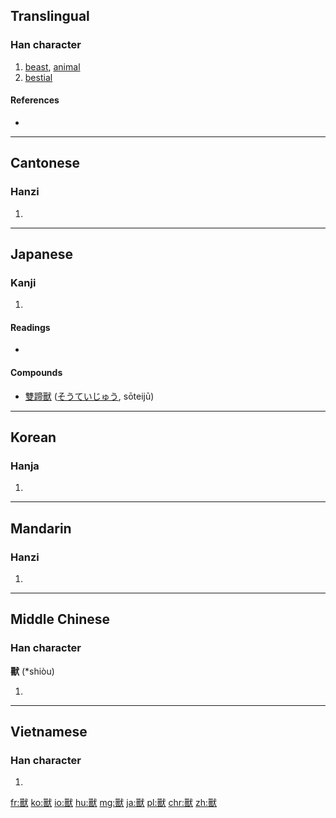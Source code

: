 {{also|獣|兽}}
==Translingual==
{{ja-forms|[[獣]]|[[兽]]|獸}}

===Han character===
{{Han char|rn=94|rad=犬|as=15|sn=19|four=6363<sub>4</sub>|canj=口口戈大 (RRIK), X口口戈大 (XRRIK)|ids=⿰[[嘼]][[犬]]}}

# [[beast]], [[animal]]
# [[bestial]]

====References====
* {{Han ref|kx=0721.030|dkj=20775|dj=1132.190|hdz=21375.050|uh=7378|ud=29560|bh=C37E|bd=50046}}

----

==Cantonese==

===Hanzi===
{{yue-hanzi|jyut=sau3|y=sau3|sim=兽}}

# {{defn|lang=yue|sort=犬15}}

----

==Japanese==

===Kanji===
{{ja-kanji|grade=|rs=犬15|style=ky|shin=獣}}

# {{defn|lang=ja|sort=犬15}}

====Readings====
* {{ja-readings|on=[[じゅう]] (jū)|kun=[[けもの]] (kemono)}}

====Compounds====
* [[雙蹄獸]] ([[そうていじゅう]], sōteijū)

----

==Korean==

===Hanja===
{{ko-hanja|hangeul=수|eumhun=|rv=su|mr=su|y=swu}}

# {{defn|lang=ko|sort=犬15}}

----

==Mandarin==

===Hanzi===
{{cmn-hanzi|sim=兽|pin=[[shòu]] ([[shou4]]), [[tǎ]] ([[ta3]])|wg=shou<sup>4</sup>, t'a<sup>3</sup>}}

# {{defn|lang=cmn|sort=犬15}}

----

==Middle Chinese==

===Han character===
'''獸''' (*shiòu)<!--asterisk indicates that this is a reconstructed pronunciation-->

# {{defn|lang=ltc|sort=犬15}}

----

==Vietnamese==

===Han character===
{{vi-hantu|[[thú]]|rs=犬15}}

# {{defn|lang=vi|sort=犬15}}

[[fr:獸]]
[[ko:獸]]
[[io:獸]]
[[hu:獸]]
[[mg:獸]]
[[ja:獸]]
[[pl:獸]]
[[chr:獸]]
[[zh:獸]]